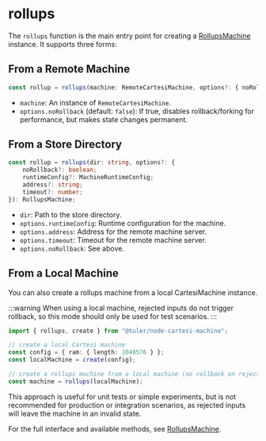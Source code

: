 # rollups

The `rollups` function is the main entry point for creating a [RollupsMachine](/api/rollups-machine) instance. It supports three forms:

## From a Remote Machine

```ts
const rollup = rollups(machine: RemoteCartesiMachine, options?: { noRollback?: boolean }): RollupsMachine;
```

- `machine`: An instance of `RemoteCartesiMachine`.
- `options.noRollback` (default: `false`): If true, disables rollback/forking for performance, but makes state changes permanent.

## From a Store Directory

```ts
const rollup = rollups(dir: string, options?: {
    noRollback?: boolean;
    runtimeConfig?: MachineRuntimeConfig;
    address?: string;
    timeout?: number;
}): RollupsMachine;
```

- `dir`: Path to the store directory.
- `options.runtimeConfig`: Runtime configuration for the machine.
- `options.address`: Address for the remote machine server.
- `options.timeout`: Timeout for the remote machine server.
- `options.noRollback`: See above.

## From a Local Machine

You can also create a rollups machine from a local CartesiMachine instance.

:::warning
When using a local machine, rejected inputs do not trigger rollback, so this mode should only be used for test scenarios.
:::

```ts
import { rollups, create } from "@tuler/node-cartesi-machine";

// create a local Cartesi machine
const config = { ram: { length: 1048576 } };
const localMachine = create(config);

// create a rollups machine from a local machine (no rollback on rejected inputs)
const machine = rollups(localMachine);
```

This approach is useful for unit tests or simple experiments, but is not recommended for production or integration scenarios, as rejected inputs will leave the machine in an invalid state.

For the full interface and available methods, see [RollupsMachine](/api/rollups-machine).
